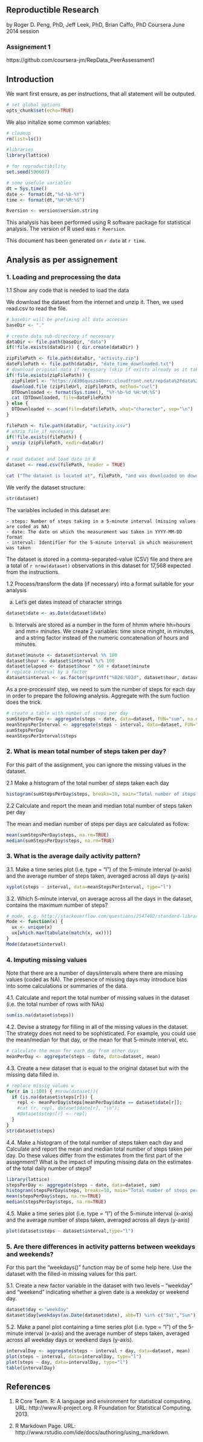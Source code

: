 ## Reproductible Research
by Roger D. Peng, PhD, Jeff Leek, PhD, Brian Caffo, PhD
Coursera June 2014 session 

### Assignement 1
https://github.com/coursera-jm/RepData_PeerAssessment1

## Introduction

We want first ensure, as per instructions, that all statement will be outputed. 
```r
# set global options
opts_chunk$set(echo=TRUE)
```

We also initalize some common variables:
```r
# cleanup
rm(list=ls())

#libraries
library(lattice)

# for reproductibility
set.seed(590607)

# some usefule variables
dt = Sys.time()
date <- format(dt,"%d-%b-%Y")
time <- format(dt,"%H:%M:%S")

Rversion <- version$version.string
```

This analysis has been performed using R software package for statistical analysis.
The version of R used was `r Rversion`.

This document has been generated on `r date` at `r time`.

## Analysis as per assignement

### 1. Loading and preprocessing the data

  1.1 Show any code that is needed to load the data

We download the dataset from the internet and unzip it. Then, we used read.csv to read the file.

```r

# baseDir will be prefixing all data accesses
baseDir <- "."

# create data sub-directory if necessary
dataDir <- file.path(baseDir, "data")
if(!file.exists(dataDir)) { dir.create(dataDir) }

zipFilePath <- file.path(dataDir, "activity.zip")
dateFilePath <- file.path(dataDir, "date_time_downloaded.txt")
# download original data if necessary (skip if exists already as it takes time and bandwith)
if(!file.exists(zipFilePath)) { 
  zipFileUrl <- "https://d396qusza40orc.cloudfront.net/repdata%2Fdata%2Factivity.zip"
  download.file (zipFileUrl, zipFilePath, method="curl")
  DTDownloaded <- format(Sys.time(), "%Y-%b-%d %H:%M:%S")
  cat (DTDownloaded, file=dateFilePath)
} else {
  DTDownloaded <- scan(file=dateFilePath, what="character", sep="\n")
}

filePath <- file.path(dataDir, "activity.csv")
# unzip file if necessary
if(!file.exists(filePath)) { 
  unzip (zipFilePath, exdir=dataDir)
}

# read dataset and load data in R
dataset <- read.csv(filePath, header = TRUE) 

cat ("The dataset is located at", filePath, "and was downloaded on downloaded on", DTDownloaded)
```

We verify the dataset structure:
```r
str(dataset)
```

The variables included in this dataset are:

    - steps: Number of steps taking in a 5-minute interval (missing values are coded as NA)
    - date: The date on which the measurement was taken in YYYY-MM-DD format
    - interval: Identifier for the 5-minute interval in which measurement was taken

The dataset is stored in a comma-separated-value (CSV) file and there are a total of ```r nrow(dataset)``` observations in this dataset for 17,568 expected from the instructions.

1.2 Process/transform the data (if necessary) into a format suitable for your analysis

a. Let's get dates instead of character strings
```r
dataset$date <- as.Date(dataset$date)
```

b. Intervals are stored as a number in the form of hhmm where hh=hours and mm= minutes. We create 2 variables: time since minght, in minutes, and a string factor instead of the numeric concatenation of hours and minutes.
```r
dataset$minute <- dataset$interval %% 100
dataset$hour <- dataset$interval %/% 100
dataset$elapsed <- dataset$hour * 60 + dataset$minute
# replace interval by a factor
dataset$interval <- as.factor(sprintf("%02d:%02d", dataset$hour, dataset$minute))
```

As a pre-processinf step, we need to sum the number of steps for each day in order to prepare the following analysis. Aggregate with the sum fuction does the trick. 
```r
# create a table with number of steps per day
sumStepsPerDay <- aggregate(steps ~ date, data=dataset, FUN="sum", na.exclude=T)
meanStepsPerInterval <- aggregate(steps ~ interval, data=dataset, FUN="mean", na.exclude=T)
sumStepsPerDay
meanStepsPerInterval$steps
```

### 2. What is mean total number of steps taken per day?

For this part of the assignment, you can ignore the missing values in the dataset.

  2.1 Make a histogram of the total number of steps taken each day
```r
histogram(sumStepsPerDay$steps, breaks=10, main="Total number of steps per day", xlab="Steps per day")
```

  2.2 Calculate and report the mean and median total number of steps taken per day

The mean and median number of steps per days are calculated as follow:
```r
mean(sumStepsPerDay$steps, na.rm=TRUE)
median(sumStepsPerDay$steps, na.rm=TRUE)
```

### 3. What is the average daily activity pattern?

3.1. Make a time series plot (i.e. type = "l") of the 5-minute interval (x-axis) and the average number of steps taken, averaged across all days (y-axis)
```r
xyplot(steps ~ interval, data=meanStepsPerInterval, type="l")
```


3.2. Which 5-minute interval, on average across all the days in the dataset, contains the maximum number of steps?
```r
# mode, e.g. http://stackoverflow.com/questions/2547402/standard-library-function-in-r-for-finding-the-mode
Mode <- function(x) {
  ux <- unique(x)
  ux[which.max(tabulate(match(x, ux)))]
}
Mode(dataset$interval)
```

### 4. Imputing missing values

Note that there are a number of days/intervals where there are missing values (coded as NA). The presence of missing days may introduce bias into some calculations or summaries of the data.

4.1. Calculate and report the total number of missing values in the dataset (i.e. the total number of rows with NAs)
```r
sum(is.na(dataset$steps))
```

4.2. Devise a strategy for filling in all of the missing values in the dataset. The strategy does not need to be sophisticated. For example, you could use the mean/median for that day, or the mean for that 5-minute interval, etc.
```r
# calculate the mean for each day from other days
meanPerDay <- aggregate(steps ~ date, data=dataset, mean)
```

4.3. Create a new dataset that is equal to the original dataset but with the missing data filled in.
```r
# replace missig values w
for(r in 1:100) { #nrow(dataset)){
  if (is.na(dataset$steps[r])) {
    repl <- meanPerDay$steps[meanPerDay$date == dataset$date[r]];
    #cat (r, repl, dataset$date[r], "\n");
    #dataset$steps[r] <- repl;
  }
}
str(dataset$steps)
```

4.4. Make a histogram of the total number of steps taken each day and Calculate and report the mean and median total number of steps taken per day. Do these values differ from the estimates from the first part of the assignment? What is the impact of imputing missing data on the estimates of the total daily number of steps?
```r
library(lattice)
stepsPerDay <- aggregate(steps ~ date, data=dataset, sum)
histogram(stepsPerDay$steps, breaks=10, main="Total number of steps per day", xlab="Steps per day")
mean(stepsPerDay$steps, na.rm=TRUE)
median(stepsPerDay$steps, na.rm=TRUE)
```

4.5. Make a time series plot (i.e. type = "l") of the 5-minute interval (x-axis) and the average number of steps taken, averaged across all days (y-axis)
```r
plot(dataset$steps ~ dataset$interval,type="l")
```

### 5. Are there differences in activity patterns between weekdays and weekends?

For this part the "weekdays()" function may be of some help here. Use the dataset with the filled-in missing values for this part.

5.1. Create a new factor variable in the dataset with two levels -- "weekday" and "weekend" indicating whether a given date is a weekday or weekend day.
```r
dataset$day <-"weekday"
dataset$day[weekdays(as.Date(dataset$date), abb=T) %in% c("Sat","Sun")] <- "weekend"
```


5.2. Make a panel plot containing a time series plot (i.e. type = "l") of the 5-minute interval (x-axis) and the average number of steps taken, averaged across all weekday days or weekend days (y-axis).
```r
intervalDay <- aggregate(steps ~ interval + day, data=dataset, mean)
plot(steps ~ interval, data=intervalDay, type="l")
plot(steps ~ day, data=intervalDay, type="l")
table(intervalDay)
```

## References

1. R Core Team. R: A language and environment for statistical computing. URL: http://www.R-project.org. R Foundation for Statistical Computing, 2013.

2. R Markdown Page. URL: http://www.rstudio.com/ide/docs/authoring/using_markdown. 


